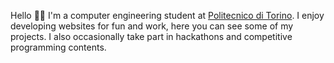 Hello 👋🏼 I'm a computer engineering student at [Politecnico di Torino](https://www.polito.it).
I enjoy developing websites for fun and work, here you can see some of my projects.
I also occasionally take part in hackathons and competitive programming contents.
